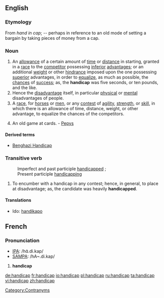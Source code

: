 ==English==
===Etymology===
From ''hand in cap''; -- perhaps in reference to an old mode of setting a bargain by taking pieces of money from a cap.  

===Noun===
#An [[allowance]] of a certain amount of [[time]] or [[distance]] in starting, granted in a [[race]] to the [[competitor]] possessing [[inferior]] [[advantage]]s; or an additional [[weight]] or other [[hindrance]] imposed upon the one possessing [[superior]] advantages, in order to [[equalize]], as much as possible, the [[chances]] of [[success]]; as, the '''handicap''' was five seconds, or ten pounds, and the like.
#Hence the [[disadvantage]] itself, in particular [[physical]] or [[mental]] disadvantages of people.
#A [[race]], for [[horses]] or [[men]], or any [[contest]] of [[agility]], [[strength]], or [[skill]], in which there is an allowance of time, distance, weight, or other advantage, to equalize the chances of the competitors.
#{{obsolete}} An old game at cards. - [[Pepys]]

[[Category:Contranyms]]

====Derived terms====
* [[Benghazi Handicap]]

===Transitive verb===
:Imperfect and past participle [[handicapped]] ; 
:Present participle [[handicapping]]
#To encumber with a handicap in any contest; hence, in general, to place at disadvantage; as, the candidate was heavily '''handicapped'''.

====Translations====
{{top}}
* Ido: [[handikapo]]
{{bottom}}

==French==

===Pronunciation===
*[[w:IPA|IPA]]: /hɑ̃.di.kap/
*[[w:SAMPA|SAMPA]]: /hA~.di.kap/

# '''handicap''' {{m}}

[[de:handicap]]
[[fr:handicap]]
[[io:handicap]]
[[pl:handicap]]
[[ru:handicap]]
[[ta:handicap]]
[[vi:handicap]]
[[zh:handicap]]